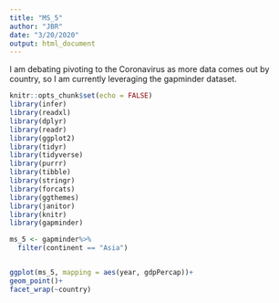 ```yaml
---
title: "MS_5"
author: "JBR"
date: "3/20/2020"
output: html_document
---
```


I am debating pivoting to the Coronavirus as more data comes out by country, so I am currently leveraging the gapminder dataset. 

```r
knitr::opts_chunk$set(echo = FALSE)
library(infer)
library(readxl)
library(dplyr)
library(readr)
library(ggplot2)
library(tidyr)
library(tidyverse)
library(purrr)
library(tibble)
library(stringr)
library(forcats)
library(ggthemes)
library(janitor)
library(knitr)
library(gapminder)


```


```r


ms_5 <- gapminder%>%
  filter(continent == "Asia")


ggplot(ms_5, mapping = aes(year, gdpPercap))+
geom_point()+
facet_wrap(~country)
  

```

